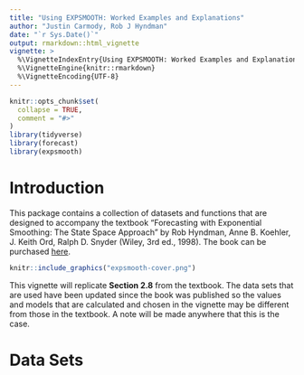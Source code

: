 ```yaml
---
title: "Using EXPSMOOTH: Worked Examples and Explanations"
author: "Justin Carmody, Rob J Hyndman"
date: "`r Sys.Date()`"
output: rmarkdown::html_vignette
vignette: >
  %\VignetteIndexEntry{Using EXPSMOOTH: Worked Examples and Explanations}
  %\VignetteEngine{knitr::rmarkdown}
  %\VignetteEncoding{UTF-8}
---
```


```r
knitr::opts_chunk$set(
  collapse = TRUE,
  comment = "#>"
)
library(tidyverse)
library(forecast)
library(expsmooth)
```

# Introduction
This package contains a collection of datasets and functions that are designed to accompany the textbook "Forecasting with Exponential Smoothing: The State Space Approach" by Rob Hyndman, Anne B. Koehler, J. Keith Ord, Ralph D. Snyder (Wiley, 3rd ed., 1998). The book can be purchased [here](https://www.amazon.com/Forecasting-Exponential-Smoothing-Approach-Statistics/dp/3540719164).

```r
knitr::include_graphics("expsmooth-cover.png")
```

This vignette will replicate **Section 2.8** from the textbook. The data sets that are used have been updated since the book was published so the values and models that are calculated and chosen in the vignette may be different from those in the textbook. A note will be made anywhere that this is the case.

# Data Sets
